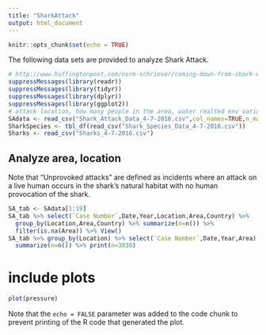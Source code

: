 ```yaml
---
title: "SharkAttack"
output: html_document
---
```


```r
knitr::opts_chunk$set(echo = TRUE)
```

The following data sets are provided to analyze Shark Attack.

```r
# http://www.huffingtonpost.com/norm-schriever/coming-down-from-shark-we_b_3740495.html
suppressMessages(library(readr))
suppressMessages(library(tidyr))
suppressMessages(library(dplyr))
suppressMessages(library(ggplot2))
# attack location, how many people in the area, water realted env variables, date, time
SAdata <- read_csv("Shark_Attack_Data_4-7-2016.csv",col_names=TRUE,n_max=5897)
SharkSpecies <- tbl_df(read_csv("Shark_Species_Data_4-7-2016.csv"))
Sharks <- read_csv("Sharks_4-7-2016.csv")
```

## Analyze area, location

Note that "Unprovoked attacks" are defined as incidents where an attack on a live human occurs in the shark’s natural habitat with no human provocation of the shark.

```r
SA_tab <- SAdata[1:19] 
SA_tab %>% select(`Case Number`,Date,Year,Location,Area,Country) %>% 
  group_by(Location,Area,Country) %>% summarize(n=n()) %>% 
  filter(is.na(Area)) %>% View()
SA_tab %>% group_by(Location) %>% select(`Case Number`,Date,Year,Area) %>%
  summarize(n=n()) %>% print(n=3838)
```

# include plots

```r
plot(pressure)
```

Note that the `echo = FALSE` parameter was added to the code chunk to prevent printing of the R code that generated the plot.
